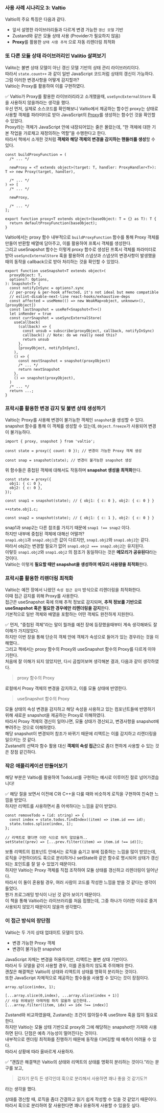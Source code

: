 ### 사용 사례 시나리오 3: Valtio

Valtio의 주요 특징은 다음과 같다.

- 앞서 설명한 라이브러리들과 다르게 변경 가능한 `갱신 모델` 기반
- Zustand와 같은 모듈 상태 사용 (Provider가 필요하지 않음)
- **Proxy**를 활용한 `상태 사용 추적` 으로 자동 리렌더링 최적화

### 또 다른 모듈 상태 라이브러리인 Valitio 살펴보기

Valito는 불변 상태 모델이 아닌 갱신 모델 기반의 상태 관리 라이브러리이다.<br/>
따라서 `state.count++` 과 같이 일반 JavaScript 코드처럼 상태의 갱신이 가능하다.<br/>
그럼 이러한 변경사항을 어떻게 감지할까?<br/>
Valtio는 Proxy를 활용하여 이를 구현하였다.

✅ Valtio가 Proxy를 활용한 라이브러리라고 소개했을때, `useSyncExternalStore` 훅을 사용하지 않을까라는 생각을 했다.<br/>
우선 먼저, 실제로 소스코드를 확인해보니 Valtio에서 제공하는 함수인 proxy는 상태로 사용할 객체를 파라미터로 받아 JavaScript의 [Proxy](https://developer.mozilla.org/ko/docs/Web/JavaScript/Reference/Global_Objects/Proxy)를 생성하는 함수인 것을 확인할 수 있었다.<br/>
Proxy라는 객체가 JavaScript 안에 내장되어있는 줄은 몰랐는데, “한 객체에 대한 기본 작업을 가로채고 재정의하는 역할”을 수행한다고 한다.<br/>
따라서 책에서 소개한 것처럼 **객체와 해당 객체의 변경을 감지하는 핸들러를 생성**할 수 있다.

```tsx
const buildProxyFunction = (
  /* ... */

  newProxy = <T extends object>(target: T, handler: ProxyHandler<T>): T => new Proxy(target, handler),

  /* ... */
) => [
  /* ... */

  newProxy,

  /* ... */
];
```

```tsx
export function proxy<T extends object>(baseObject: T = {} as T): T {
  return defaultProxyFunction(baseObject);
}
```

Valtio에서는 proxy 함수 내부적으로 `buildProxyFunction` 함수를 통해 Proxy 객체를 만들어 반환할 배열에 담아주고, 이를 활용하여 프록시 객체를 생성한다.<br/>
그리고 useSnapshot 함수는 이렇게 proxy 함수로 생성된 프록시 객체를 파라미터로 받아 `useSyncExternalStore` 훅을 활용하여 스냅샷과 스냅샷의 변경사항이 발생했을때의 동작을 callback으로 받아 처리하는 것을 확인할 수 있었다.

```tsx
export function useSnapshot<T extends object>(
  proxyObject: T,
  options?: Options,
): Snapshot<T> {
  const notifyInSync = options?.sync
  // per-proxy & per-hook affected, it's not ideal but memo compatible
  // eslint-disable-next-line react-hooks/exhaustive-deps
  const affected = useMemo(() => new WeakMap<object, unknown>(), [proxyObject])
  const lastSnapshot = useRef<Snapshot<T>>()
  let inRender = true
  const currSnapshot = useSyncExternalStore(
    useCallback(
      (callback) => {
        const unsub = subscribe(proxyObject, callback, notifyInSync)
        callback() // Note: do we really need this?
        return unsub
      },
      [proxyObject, notifyInSync],
    ),
    () => {
      const nextSnapshot = snapshot(proxyObject)
      /* ... */
      return nextSnapshot
    },
    () => snapshot(proxyObject),
  )
  /* ... */
  return ...;
}
```

### 프락시를 활용한 변경 감지 및 불변 상태 생성하기

Valtio는 Proxy를 사용해 변경이 불가능한 객체인 `snapshot`을 생성할 수 있다.<br/>
snapshot 함수를 통해 이 객체를 생성할 수 있는데, `Object.freeze`가 사용되어 변경이 불가능하다.

```tsx
import { proxy, snapshot } from 'valtio';

const state = proxy({ count: 0 }); // 변경이 가능한 Proxy 객체 생성

const snap = snapshot(state); // 변경이 불가능한 snapshot 생성
```

위 함수들은 중첩된 객체에 대해서도 작동하며 **snapshot 생성을 최적화**한다.

```tsx
const state = proxy({
  obj1: { c: 0 },
  obj2: { c: 0 },
});

const snap1 = snapshot(state); // { obj1: { c: 0 }, obj2: { c: 0 } }

++state.obj1.c;

const snap2 = snapshot(state); // { obj1: { c: 1 }, obj2: { c: 0 } }
```

snap1과 snap2는 다른 참조를 가지기 때문에 `snap1 !== snap2` 이다.<br/>
하지만 내부에 중첩된 객체에 대해선 어떨까?<br/>
`snap1.obj1`과 `snap2.obj1`은 값이 다르지만, `snap1.obj2`와 `snap1.obj2`는 같다.<br/>
따라서 obj2는 변경할 필요가 없어 `snap1.obj2 === snap2.obj2`는 유지된다.<br/>
이렇듯 `snap1.obj2`와 `snap1.obj2` 의 참조가 동일하다는 것은 **메모리가 공유된다**라는 것이다.<br/>
Valtio는 이렇게 **필요할 때만 snapshot을 생성하여 메모리 사용량을 최적화**한다.

### 프락시를 활용한 리렌더링 최적화

Valtio는 예전 장에서 나왔던 `속성 접근 감지` 방식으로 리렌더링을 최적화한다.<br/>
이때 접근 감지를 위해 Proxy를 사용한다.<br/>
접근은 useSnapshot 훅에 의해 추적 정보로 감지되며, **추적 정보를 기반으로 useSnapshot 훅은 필요한 경우에만 리렌더링을 감지**한다.<br/>
기본적으로 일반 객체와 배열을 포함하는 어떤 객체도 완전하게 지원한다.

✅ 먼저, “중첩된 객체”라는 말이 뭘까를 예전 장에 등장했을때부터 계속 생각해봐도 잘 이해가 가지않았다.<br/>
하지만 이번 장을 통해 단순히 객체 안에 객체가 속성으로 들어가 있는 경우라는 것을 이해했다..<br/>
그리고 책에서는 proxy 함수의 Proxy와 useSnapshot 함수의 Proxy를 다르게 이야기한다.<br/>
처음에 잘 이해가 되지 않았지만, 다시 곱씹어보며 생각해본 결과, 다음과 같이 생각하였다.

> proxy 함수의 Proxy

로컬에서 Proxy 객체의 변경을 감지하고, 이를 모듈 상태에 반영한다.

> useSnapshot 함수의 Proxy

모듈 상태의 속성 변경을 감지하고 해당 속성을 사용하고 있는 컴포넌트들에 반영하기 위해 새로운 snapshot을 제공하는 Proxy로 이해하였다.<br/>
따라서 Proxy 객체의 갱신이 일어나면, 모듈 상태가 갱신되고, 변경사항을 snapshot에 뿌려주는 것으로 이해하였다.<br/>
해당 snapshot이 변경되어 참조가 바뀌기 때문에 리액트는 이를 감지하고 리렌더링을 일으키는 것 같다.<br/>
Zustand의 선택자 함수 활용 대신 **객체의 속성 접근**으로 좀더 편하게 사용할 수 있는 것은 장점 같긴하다.

### 작은 애플리케이션 만들어보기

해당 부분은 Valtio를 활용하여 TodoList를 구현하는 예시로 이루어진 절로 넘어가겠습니다!

✅ 해당 절을 보면서 이전에 C와 C++을 다룰 때와 비슷하게 로직을 구현하여 친숙한 느낌을 받았다.<br/>
하지만 리액트를 사용하면서 좀 어색하다는 느낌을 같이 받았다.

```tsx
const removeTodo = (id: string) => {
  const index = state.todos.findIndex((item) => item.id === id);
  state.todos.splice(index, 1);
};

// 리액트로 했다면 이런 식으로 하지 않았을까..
setState((prev) => [...prev.filter((item) => item.id !== id)]);
```

보통 리액트의 컴포넌트 안에서는 로직을 숨기고 뷰에 집중하는 느낌을 많이 받았는데, 로직을 구현하더라도 훅으로 분리하거나 setState와 같은 함수로 명시되어 상태가 갱신되는 포인트를 잘 알 수 있었기 때문이다.<br/>
하지만 Valtio는 Proxy 객체를 직접 조작하여 모듈 상태를 갱신하고 리렌더링이 일어난다.<br/>
따라서 이 둘이 혼용될 경우, 여러 사람이 코드를 작성한 느낌을 받을 것 같다는 생각이 들었다.<br/>
뭔가 프로그래밍 방식이 나뉜 것 같아 보이기 때문이다.<br/>
이 책을 통해 Valtio라는 라이브러리를 처음 접했는데, 그중 하나가 이러한 이유로 즐겨 사용되지 않았기 때문이지 않을까 생각했다.

### 이 접근 방식의 장단점

Valtio는 두 가지 상태 업데이트 모델이 있다.

- 변경 가능한 Proxy 객체
- 변경이 불가능한 snapshot

JavaScript 자체는 변경을 허용하지만, 리액트는 불변 상태 기반이다.<br/>
따라서 두 모델을 같이 사용할 경우, 이를 혼동하지 않도록 주의해야 한다.<br/>
괜찮은 해결책은 Valtio의 상태와 리액트의 상태를 명확히 분리하는 것이다.<br/>
또한 JavaScript 자체적으로 제공하는 함수들을 사용할 수 있다는 것이 장점이다.

```tsx
array.splice(index, 1);

[...array.slice(0,index), ...array.slice(index + 1)]
// 사실 위에보단 아래처럼 하지 않을까 싶긴한데..
[...array.filter((item, idx) => idx !== index)]
```

Zustand와 비교하였을때, Zustand는 조건이 많아질수록 useStore 훅을 많이 필요로 한다.<br/>
하지만 Valtio는 모듈 상태 기반으로 proxy와 그에 해당하는 snapshot만 가져와 사용하면 된다.
단점은 예측 가능성이 떨어진다는 것이다.<br/>
내부적으로 렌더링 최적화를 진행하기 때문에 동작을 디버깅할 때 예측이 어려울 수 있다.<br/>
따라서 상황에 따라 올바르게 사용하자.

✅ ”괜찮은 해결책은 Valtio의 상태와 리액트의 상태를 명확히 분리하는 것이다.”라는 문구를 보고,

> 갑자기 문득 든 생각인데 훅으로 분리해서 사용하면 꽤나 좋을 것 같기도?!

라는 생각을 했다.

상태를 갱신할 때, 로직을 좀더 간결하고 읽기 쉽게 작성할 수 있을 것 같았기 때문이다.<br/>
따라서 훅으로 분리하여 잘 사용한다면 꽤나 유용하게 사용할 수 있을듯 싶다.
